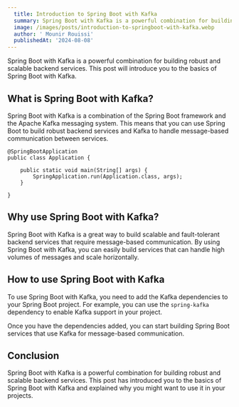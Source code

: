 ```yaml
---
  title: Introduction to Spring Boot with Kafka
  summary: Spring Boot with Kafka is a powerful combination for building robust and scalable backend services. This post will introduce you to the basics of Spring Boot with Kafka.
  image: /images/posts/introduction-to-springboot-with-kafka.webp
  author: ' Mounir Rouissi'
  publishedAt: '2024-08-08'
---
```


Spring Boot with Kafka is a powerful combination for building robust and scalable backend services. This
post will introduce you to the basics of Spring Boot with Kafka.

## What is Spring Boot with Kafka?

Spring Boot with Kafka is a combination of the Spring Boot framework and the Apache Kafka messaging system. This
means that you can use Spring Boot to build robust backend services and Kafka to handle message-based communication
between services.

```
@SpringBootApplication
public class Application {

    public static void main(String[] args) {
        SpringApplication.run(Application.class, args);
    }

}
```

## Why use Spring Boot with Kafka?

Spring Boot with Kafka is a great way to build scalable and fault-tolerant backend services that require message-based communication. By using Spring Boot with Kafka, you can easily
build services that can handle high volumes of messages and scale horizontally.

## How to use Spring Boot with Kafka

To use Spring Boot with Kafka, you need to add the Kafka dependencies to your Spring Boot project. For example, you can use the `spring-kafka` dependency to enable Kafka support in your project.

Once you have the dependencies added, you can start building Spring Boot services that use Kafka for message-based communication.

## Conclusion

Spring Boot with Kafka is a powerful combination for building robust and scalable backend services. This
post has introduced you to the basics of Spring Boot with Kafka and explained why you might want to
use it in your projects.
